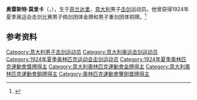 '''奥雷斯特·莫里卡'''（{{lang-it|Oreste Moricca}}，{{bd|1891年|8月5日|1984年|6月21日|}}），生于[[菲兰达里|菲兰达里]]，[[意大利|意大利]]男子[[击剑|击剑]]运动员。他曾获得1924年夏季奥运会击剑比赛男子佩剑团体金牌和男子重剑团体铜牌。<ref name="sports-reference">{{cite web |url=https://www.sports-reference.com/olympics/athletes/mo/oreste-moricca-1.html |archive-url=https://web.archive.org/web/20200417185144/https://www.sports-reference.com/olympics/athletes/mo/oreste-moricca-1.html |archive-date=2020-04-17 |title=Oreste Moricca Olympic Results |access-date=2010-03-27 |work=sports-reference |dead-url=yes }}</ref>

== 参考资料 ==
{{reflist}}

{{奥林匹克运动会击剑比赛男子佩剑团体冠军}}

{{Authority control}}
{{DEFAULTSORT:Moricca, Oreste}}
[[Category:意大利男子击剑运动员|Category:意大利男子击剑运动员]]
[[Category:意大利奥运击剑运动员|Category:意大利奥运击剑运动员]]
[[Category:1924年夏季奥林匹克运动会击剑运动员|Category:1924年夏季奥林匹克运动会击剑运动员]]
[[Category:1924年夏季奧林匹克運動會獎牌得主|Category:1924年夏季奧林匹克運動會獎牌得主]]
[[Category:意大利奧林匹克運動會金牌得主|Category:意大利奧林匹克運動會金牌得主]]
[[Category:意大利奧林匹克運動會銅牌得主|Category:意大利奧林匹克運動會銅牌得主]]
[[Category:奧林匹克運動會擊劍獎牌得主|Category:奧林匹克運動會擊劍獎牌得主]]